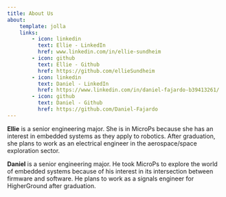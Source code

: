 ```yaml
---
title: About Us
about:
    template: jolla
    links:
        - icon: linkedin
          text: Ellie - LinkedIn
          href: www.linkedin.com/in/ellie-sundheim
        - icon: github
          text: Ellie - Github
          href: https://github.com/ellieSundheim
        - icon: linkedin
          text: Daniel - LinkedIn
          href: https://www.linkedin.com/in/daniel-fajardo-b39413261/
        - icon: github
          text: Daniel - Github
          href: https://github.com/Daniel-Fajardo
---
```


**Ellie** is a senior engineering major. She is in MicroPs because she has an interest in embedded systems as they apply to robotics. After graduation, she plans to work as an electrical engineer in the aerospace/space exploration sector.



**Daniel** is a senior engineering major. He took MicroPs to explore the world of embedded systems because of his interest in its 
intersection between firmware and software. He plans to work as a signals engineer for HigherGround after graduation.
